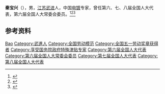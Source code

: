 '''秦宝兴'''（{{bd|1935年|}}），男，[[江苏|江苏]][[武进|武进]]人，中国[[电镀|电镀]]专家，曾任第六、七、八届全国人大代表，第六届全国人大常委会委员。<ref>{{Cite book|title=全国人大常务委员会名录|author=尹中卿主编|publisher=解放军出版社|year=1995|isbn=7506527170|location=北京|pages=}}</ref><ref>{{Cite book|title=中华人民共和国职官志|author=何虎生, 李耀东, 向常福主编|publisher=中国社会出版社|year=2003|isbn=9787800883934|location=北京|pages=}}</ref><ref>{{Cite web|title=全国劳动模范电镀老专家秦宝兴荣获“庆祝中华人民共和国成立70周年纪念章”|url=http://www.zgbmcl.com/news/22638.html|accessdate=2021-01-20|work=中国表面处理网}}</ref>

== 参考资料 ==
{{reflist}}

{{中国人物小作品}}

{{Authority control}}
{{DEFAULTSORT:Qin秦}}
[[Category:秦姓|Bao]]
[[Category:武進人|Category:武進人]]
[[Category:全国劳动模范|Category:全国劳动模范]]
[[Category:全国五一劳动奖章获得者|Category:全国五一劳动奖章获得者]]
[[Category:享受国务院政府特殊津贴专家|Category:享受国务院政府特殊津贴专家]]
[[Category:第六届全国人大代表|Category:第六届全国人大代表]]
[[Category:第六届全国人大常委会委员|Category:第六届全国人大常委会委员]]
[[Category:第七届全国人大代表|Category:第七届全国人大代表]]
[[Category:第八届全国人大代表|Category:第八届全国人大代表]]